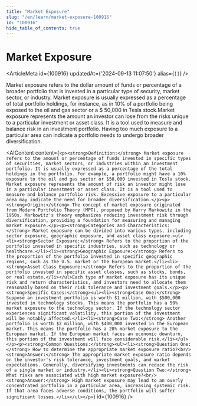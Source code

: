 ```yaml
---
title: "Market Exposure"
slug: "/en/learn/market-exposure-100916"
id: "100916"
hide_table_of_contents: true
---
```



# Market Exposure

<ArticleMeta id={100916} updatedAt={'2024-09-13 11:07:50'} alias={`[]`} />
<div className='border-solid border-b border-t-0 my-4 border-[var(--ifm-color-gray-300)]' />

Market exposure refers to the dollar amount of funds or percentage of a broader portfolio that is invested in a particular type of security, market sector, or industry. Market exposure is usually expressed as a percentage of total portfolio holdings, for instance, as in 10% of a portfolio being exposed to the oil and gas sector or a $ 50,000 in Tesla stock.Market exposure represents the amount an investor can lose from the risks unique to a particular investment or asset class. It is a tool used to measure and balance risk in an investment portfolio. Having too much exposure to a particular area can indicate a portfolio needs to undergo broader diversification.

<AIContent content={`<p><strong>Definition:</strong> Market exposure refers to the amount or percentage of funds invested in specific types of securities, market sectors, or industries within an investment portfolio. It is usually expressed as a percentage of the total holdings in the portfolio. For example, a portfolio might have a 10% exposure to the oil and gas sector or $50,000 invested in Tesla stock. Market exposure represents the amount of risk an investor might lose in a particular investment or asset class. It is a tool used to measure and balance portfolio risk. Excessive exposure to a particular area may indicate the need for broader diversification.</p><p><strong>Origin:</strong> The concept of market exposure originated from Modern Portfolio Theory (MPT), proposed by Harry Markowitz in the 1950s. Markowitz's theory emphasizes reducing investment risk through diversification, providing a foundation for measuring and managing market exposure.</p><p><strong>Categories and Characteristics:</strong> Market exposure can be divided into various types, including sector exposure, geographic exposure, and asset class exposure.<ul><li><strong>Sector Exposure:</strong> Refers to the proportion of the portfolio invested in specific industries, such as technology or healthcare.</li><li><strong>Geographic Exposure:</strong> Refers to the proportion of the portfolio invested in specific geographic regions, such as the U.S. market or the European market.</li><li><strong>Asset Class Exposure:</strong> Refers to the proportion of the portfolio invested in specific asset classes, such as stocks, bonds, or real estate.</li></ul>Each type of market exposure has its unique risk and return characteristics, and investors need to allocate them reasonably based on their risk tolerance and investment goals.</p><p><strong>Specific Cases:</strong><ul><li><strong>Case One:</strong> Suppose an investment portfolio is worth $1 million, with $500,000 invested in technology stocks. This means the portfolio has a 50% market exposure to the technology sector. If the technology sector experiences significant volatility, this portion of the investment will be notably affected.</li><li><strong>Case Two:</strong> Another portfolio is worth $2 million, with $400,000 invested in the European market. This means the portfolio has a 20% market exposure to the European market. If the European market faces an economic downturn, this portion of the investment will face considerable risk.</li></ul></p><p><strong>Common Questions:</strong><ul><li><strong>Question One:</strong> How to determine the appropriate market exposure ratio?<br/><strong>Answer:</strong> The appropriate market exposure ratio depends on the investor's risk tolerance, investment goals, and market expectations. Generally, diversifying investments can reduce the risk of a single market or industry.</li><li><strong>Question Two:</strong> What risks are associated with high market exposure?<br/><strong>Answer:</strong> High market exposure may lead to an overly concentrated portfolio in a particular area, increasing systemic risk. If that area faces adverse conditions, the portfolio will suffer significant losses.</li></ul></p>`} id={100916} />
